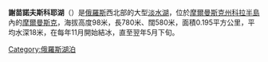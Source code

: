 {{Infobox lake
|pushpin_map=Russia
|lake_name=謝苗諾夫斯科耶湖<br>Семёновское озеро
|image=Semenovskoe Lake2.JPG
|location=[[摩爾曼斯克州|摩爾曼斯克州]]
|coords={{coord|68|59|29|N|33|05|10|E|type:waterbody_region:RU|display=inline,title}}
|type=
|inflow=
|outflow=Semyonovsky Stream
|catchment=
|basin_countries={{RUS}}
|length=0.78 km
|width=0.58 km
|area=0.195 km²
|depth=18 m
|max-depth=
|volume=
|residence_time=
|shore=
|elevation=98 m
|islands=
|cities=
}}
'''謝苗諾夫斯科耶湖'''（{{lang-ru|Семёновское озеро|Semyonovskoye Lake}}）是[[俄羅斯|俄羅斯]]西北部的大型[[淡水湖|淡水湖]]，位於[[摩爾曼斯克州|摩爾曼斯克州]][[科拉半島|科拉半島]]內的[[摩爾曼斯克|摩爾曼斯克]]，海拔高度98米，長780米、闊580米，面積0.195平方公里，平均水深18米，在每年11月開始結冰，直至翌年5月下旬。


[[Category:俄羅斯湖泊|Category:俄羅斯湖泊]]

{{Russia-geo-stub}}